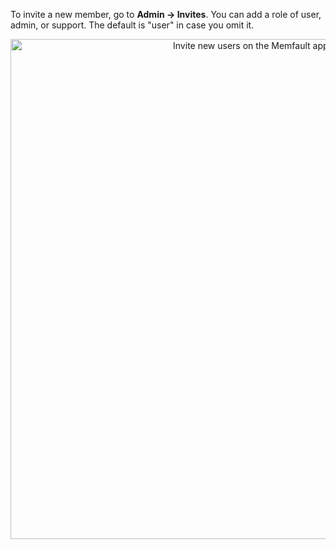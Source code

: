 To invite a new member, go to **Admin → Invites**. You can add a role of user,
admin, or support. The default is "user" in case you omit it.

<p align="center">
  <img
    width="800"
    src="/img/docs/platform/invite-new-users.png"
    alt="Invite new users on the Memfault application"
  />
</p>

